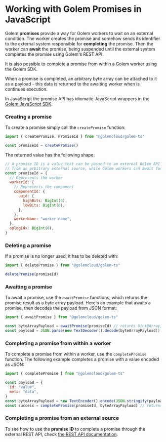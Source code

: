 
# Working with Golem Promises in JavaScript

Golem **promises** provide a way for Golem workers to wait on an external condition. The worker creates the promise and somehow sends its identifier to the external system responsible for **completing** the promise. Then the worker can **await** the promise, being suspended until the external system completes the promise using Golem's REST API.

It is also possible to complete a promise from within a Golem worker using the Golem SDK.

When a promise is completed, an arbitrary byte array can be attached to it as a payload - this data is returned to the awaiting worker when is continues execution.

In JavaScript the promise API has idiomatic JavaScript wrappers in the [Golem JavaScript SDK](/js-language-guide/golem-js-sdk).

### Creating a promise

To create a promise simply call the `createPromise` function:

```javascript
import { createPromise, PromiseId } from "@golemcloud/golem-ts"

const promiseId = createPromise()
```

The returned value has the following shape:

```javascript
// A promise ID is a value that can be passed to an external Golem API to complete that promise
// from an arbitrary external source, while Golem workers can await for this completion.
const promiseId = {
  // Represents the worker
  workerId: {
    // Represents the component
    componentId: {
      uuid: {
        highBits: BigInt(0),
        lowBits: BigInt(0),
      },
    },
    workerName: "worker-name",
  },
  oplogIdx: BigInt(0),
}
```

### Deleting a promise

If a promise is no longer used, it has to be deleted with:

```javascript
import { deletePromise } from "@golemcloud/golem-ts"

deletePromise(promiseId)
```

### Awaiting a promise

To await a promise, use the `awaitPromise` functions, which returns the promise result as a byte array payload.
Here's an example that awaits a promise, then decodes the payload from JSON format:

```javascript
import { awaitPromise } from "@golemcloud/golem-ts"

const byteArrayPayload = awaitPromise(promiseId) // returns Uint8Array;
const payload = JSON.parse(new TextDecoder().decode(byteArrayPayload))
```

### Completing a promise from within a worker

To complete a promise from within a worker, use the `completePromise` function.
The following example completes a promise with a value encoded as JSON:

```javascript
import { completePromise } from "@golemcloud/golem-ts"

const payload = {
  id: "value",
  meta: "data",
}
const byteArrayPayload = new TextEncoder().encode(JSON.stringify(payload)) // create Uint8Array payload;
const success = completePromise(promiseId, byteArrayPayload) // returns boolean;
```

### Completing a promise from an external source

To see how to use the **promise ID** to complete a promise through the external REST API, check [the REST API documentation](/rest-api).
